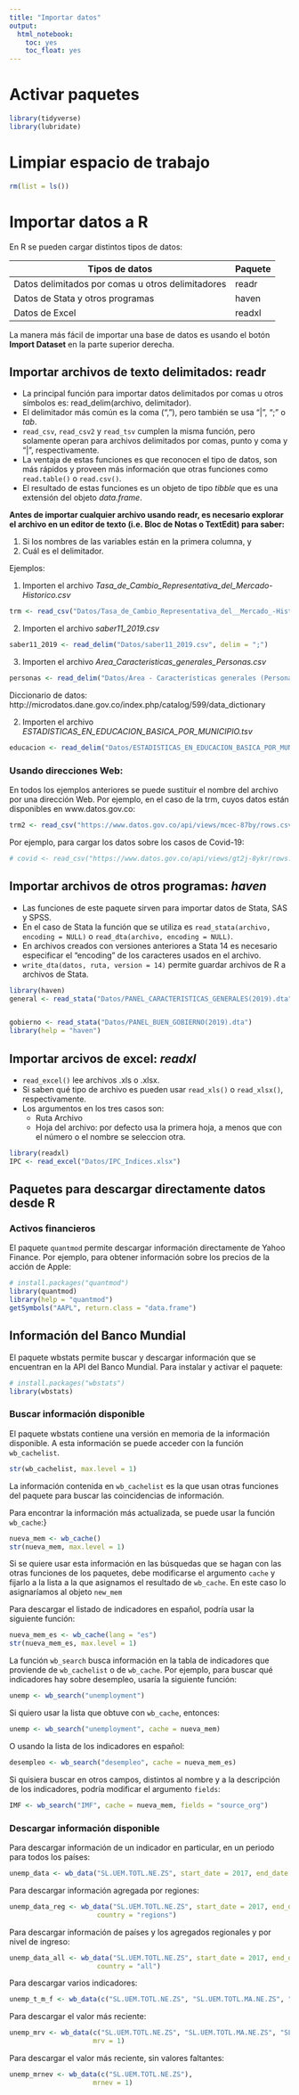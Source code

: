 ```yaml
---
title: "Importar datos"
output: 
  html_notebook:
    toc: yes
    toc_float: yes
---
```


# Activar paquetes

```r
library(tidyverse)
library(lubridate)
```

# Limpiar espacio de trabajo

```r
rm(list = ls())
```

# Importar datos a R

En R se pueden cargar distintos tipos de datos:

Tipos de datos                                    | Paquete
------------------------------------------------  | -------------
Datos delimitados por comas u otros delimitadores | readr
Datos de Stata y otros programas                  | haven
Datos de Excel                                    | readxl

La manera más fácil de importar una base de datos es usando el botón **Import Dataset** en la parte superior derecha.

## Importar archivos de texto delimitados: readr

* La principal función para importar datos delimitados por comas u otros símbolos es: read_delim(archivo, delimitador).
* El delimitador más común es la coma (","), pero también se usa "|", ";" o *tab*.
* `read_csv`, `read_csv2` y `read_tsv`  cumplen la misma función, pero solamente operan para archivos delimitados por comas, punto y coma y "|", respectivamente.
* La ventaja de estas funciones es que reconocen el tipo de datos, son más rápidos y proveen más información que otras funciones como `read.table()` o `read.csv()`.
* El resultado de estas funciones es un objeto de tipo *tibble* que es una extensión del objeto *data.frame*.

**Antes de importar cualquier archivo usando readr, es necesario explorar el archivo en un editor de texto (i.e. Bloc de Notas o TextEdit) para saber:**

1. Si los nombres de las variables están en la primera columna, y
2. Cuál es el delimitador.

Ejemplos:

1. Importen el archivo *Tasa_de_Cambio_Representativa_del__Mercado_-Historico.csv*

```r
trm <- read_csv("Datos/Tasa_de_Cambio_Representativa_del__Mercado_-Historico.csv")

```

2. Importen el archivo *saber11_2019.csv*

```r
saber11_2019 <- read_delim("Datos/saber11_2019.csv", delim = ";")
```

3. Importen el archivo *Area_Caracteristicas_generales_Personas.csv*

```r
personas <- read_delim("Datos/Área - Características generales (Personas).csv", delim = "|")
```

Diccionario de datos: http://microdatos.dane.gov.co/index.php/catalog/599/data_dictionary

2. Importen el archivo *ESTADISTICAS_EN_EDUCACION_BASICA_POR_MUNICIPIO.tsv*

```r
educacion <- read_delim("Datos/ESTADISTICAS_EN_EDUCACION_BASICA_POR_MUNICIPIO.tsv", delim = "\t")
```

### Usando direcciones Web:

En todos los ejemplos anteriores se puede sustituir el nombre del archivo por una dirección Web. Por ejemplo, en el caso de la trm, cuyos datos están disponibles en www.datos.gov.co:

```r
trm2 <- read_csv("https://www.datos.gov.co/api/views/mcec-87by/rows.csv?accessType=DOWNLOAD")


```

Por ejemplo, para cargar los datos sobre los casos de Covid-19:

```r
# covid <- read_csv("https://www.datos.gov.co/api/views/gt2j-8ykr/rows.csv?accessType=DOWNLOAD")
```

## Importar archivos de otros programas: *haven*

* Las funciones de este paquete sirven para importar datos de Stata, SAS y SPSS.
* En el caso de Stata la función que se utiliza es `read_stata(archivo, encoding = NULL)` o `read_dta(archivo, encoding = NULL)`.
* En archivos creados con versiones anteriores a Stata 14 es necesario especificar el "encoding" de los caracteres usados en el archivo.
* `write_dta(datos, ruta, version = 14)` permite guardar archivos de R a archivos de Stata.

```r
library(haven)
general <- read_stata("Datos/PANEL_CARACTERISTICAS_GENERALES(2019).dta")


gobierno <- read_stata("Datos/PANEL_BUEN_GOBIERNO(2019).dta")
library(help = "haven")
```


## Importar arcivos de excel: *readxl*

* `read_excel()` lee archivos .xls o .xlsx.
* Si saben qué tipo de archivo es pueden usar `read_xls()` o `read_xlsx()`, respectivamente.
* Los argumentos en los tres casos son:
  + Ruta Archivo
  + Hoja del archivo: por defecto usa la primera hoja, a menos que con el número o el nombre se seleccion otra.
 
  
```r
library(readxl)
IPC <- read_excel("Datos/IPC_Indices.xlsx")
```
  
## Paquetes para descargar directamente datos desde R

### Activos financieros

El paquete `quantmod` permite descargar información directamente de Yahoo Finance. Por ejemplo, para obtener información sobre los precios de la acción de Apple:

```r
# install.packages("quantmod")
library(quantmod)
library(help = "quantmod")
getSymbols("AAPL", return.class = "data.frame")
```

## Información del Banco Mundial

El paquete wbstats permite buscar y descargar información que se encuentran en la API del Banco Mundial. Para instalar y activar el paquete:

```r
# install.packages("wbstats")
library(wbstats)
```

### Buscar información disponible

El paquete wbstats contiene una versión en memoria de la información disponible. A esta información se puede acceder con la función `wb_cachelist`.  

```r
str(wb_cachelist, max.level = 1)
```

La información contenida en `wb_cachelist` es la que usan otras funciones del paquete para buscar las coincidencias de información. 

Para encontrar la información más actualizada, se puede usar la función `wb_cache`:}

```r
nueva_mem <- wb_cache()
str(nueva_mem, max.level = 1)
```
Si se quiere usar esta información en las búsquedas que se hagan con las otras funciones de los paquetes, debe modificarse el argumento `cache` y fijarlo a la lista a la que asignamos el resultado de `wb_cache`. En este caso lo asignaríamos al objeto `new_mem`

Para descargar el listado de indicadores en español, podría usar la siguiente función:

```r
nueva_mem_es <- wb_cache(lang = "es")
str(nueva_mem_es, max.level = 1)
```


La función `wb_search` busca información en la tabla de indicadores que proviende de `wb_cachelist` o de `wb_cache`. Por ejemplo, para buscar qué indicadores hay sobre desempleo, usaría la siguiente función:

```r
unemp <- wb_search("unemployment")
```

Si quiero usar la lista que obtuve con `wb_cache`, entonces:

```r
unemp <- wb_search("unemployment", cache = nueva_mem)
```

O usando la lista de los indicadores en español:

```r
desempleo <- wb_search("desempleo", cache = nueva_mem_es)
```

Si quisiera buscar en otros campos, distintos al nombre y a la descripción de los indicadores, podría modificar el argumento `fields`:

```r
IMF <- wb_search("IMF", cache = nueva_mem, fields = "source_org")
```

### Descargar información disponible

Para descargar información de un indicador en particular, en un periodo para todos los países:

```r
unemp_data <- wb_data("SL.UEM.TOTL.NE.ZS", start_date = 2017, end_date = 2019)
```

Para descargar información agregada por regiones:

```r
unemp_data_reg <- wb_data("SL.UEM.TOTL.NE.ZS", start_date = 2017, end_date = 2019, 
                      country = "regions")
```

Para descargar información de países y los agregados regionales y por nivel de ingreso:

```r
unemp_data_all <- wb_data("SL.UEM.TOTL.NE.ZS", start_date = 2017, end_date = 2019, 
                      country = "all")
```

Para descargar varios indicadores:

```r
unemp_t_m_f <- wb_data(c("SL.UEM.TOTL.NE.ZS", "SL.UEM.TOTL.MA.NE.ZS", "SL.UEM.TOTL.FE.NE.ZS"), start_date = 2017, end_date = 2019)
```

Para descargar el valor más reciente:

```r
unemp_mrv <- wb_data(c("SL.UEM.TOTL.NE.ZS", "SL.UEM.TOTL.MA.NE.ZS", "SL.UEM.TOTL.FE.NE.ZS"),
                     mrv = 1)
```

Para descargar el valor más reciente, sin valores faltantes:

```r
unemp_mrnev <- wb_data(c("SL.UEM.TOTL.NE.ZS"),
                     mrnev = 1)
```

